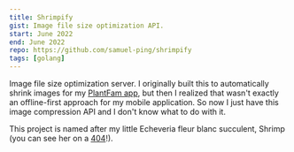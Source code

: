 ```yaml
---
title: Shrimpify
gist: Image file size optimization API.
start: June 2022
end: June 2022
repo: https://github.com/samuel-ping/shrimpify
tags: [golang]
---
```


Image file size optimization server. I originally built this to automatically shrink images for my [PlantFam app](/projects/PlantFam), but then I realized that wasn't exactly an offline-first approach for my mobile application. So now I just have this image compression API and I don't know what to do with it.

This project is named after my little Echeveria fleur blanc succulent, Shrimp (you can see her on a [404](/404)!).
